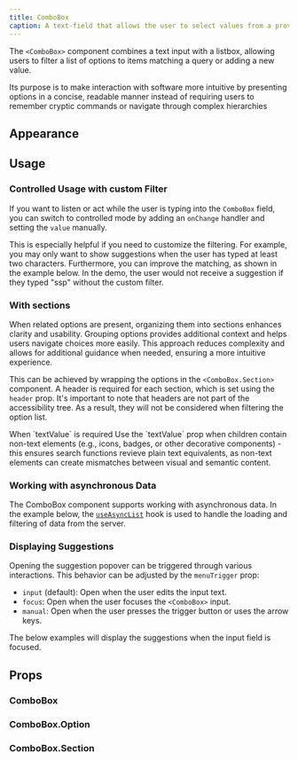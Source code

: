 ```yaml
---
title: ComboBox
caption: A text-field that allows the user to select values from a provided items array.
---
```


The `<ComboBox>` component combines a text input with a listbox, allowing users to filter a list of options to items matching a query or adding a new value.

Its purpose is to make interaction with software more intuitive by presenting options in a concise, readable manner instead of requiring users to remember cryptic commands or navigate through complex hierarchies

## Appearance

<AppearanceDemo component={title} />

<AppearanceTable component={title} />

## Usage

### Controlled Usage with custom Filter

If you want to listen or act while the user is typing into the `ComboBox` field, you can switch to controlled mode by adding an `onChange` handler and setting the `value` manually.

This is especially helpful if you need to customize the filtering. For example, you may only want to show suggestions when the user has typed at least two characters. Furthermore, you can improve the matching, as shown in the example below. In the demo, the user would not receive a suggestion if they typed "ssp" without the custom filter.

<ComponentDemo file="./combobox-controlled.demo.tsx" />

### With sections

When related options are present, organizing them into sections enhances clarity and usability. Grouping options provides additional context and helps users navigate choices more easily. This approach reduces complexity and allows for additional guidance when needed, ensuring a more intuitive experience.

This can be achieved by wrapping the options in the `<ComboBox.Section>` component. A header is required for each section, which is set using the `header` prop. It's important to note that headers are not part of the accessibility tree. As a result, they will not be considered when filtering the option list.

<SectionMessage variant="info">
  <SectionMessage.Title>When `textValue` is required</SectionMessage.Title>
  <SectionMessage.Content>
    Use the `textValue` prop when children contain non-text elements (e.g.,
    icons, badges, or other decorative components) - this ensures search
    functions revieve plain text equivalents, as non-text elements can create
    mismatches between visual and semantic content.
  </SectionMessage.Content>
</SectionMessage>

<ComponentDemo file="./combobox-section.demo.tsx" />

### Working with asynchronous Data

The ComboBox component supports working with asynchronous data. In the example below, the [`useAsyncList`](/hooks/useAsyncList) hook is used to handle the loading and filtering of data from the server.

<ComponentDemo file="./combobox-async.demo.tsx" />

### Displaying Suggestions

Opening the suggestion popover can be triggered through various interactions. This behavior can be adjusted by the `menuTrigger` prop:

- `input` (default): Open when the user edits the input text.
- `focus`: Open when the user focuses the `<ComboBox>` input.
- `manual`: Open when the user presses the trigger button or uses the arrow keys.

The below examples will display the suggestions when the input field is focused.

<ComponentDemo file="./combobox-menu-trigger.demo.tsx" />

## Props

### ComboBox

<PropsTable component={title} />

### ComboBox.Option

<PropsTable component="ListBoxItem" />

### ComboBox.Section

<PropsTable component="ListBoxSection" />
